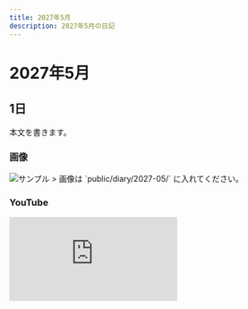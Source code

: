 ```yaml
---
title: 2027年5月
description: 2027年5月の日記
---
```


# 2027年5月

## 1日
本文を書きます。

### 画像
<img src="/diary/2027-05/sample.jpg" alt="サンプル" />
> 画像は `public/diary/2027-05/` に入れてください。

### YouTube
<div style={{position:'relative', paddingTop:'56.25%'}}>
  <iframe
    src="https://www.youtube.com/embed/VIDEO_ID"
    title="2027年5月の動画"
    style={{position:'absolute', inset:0, width:'100%', height:'100%'}}
    frameBorder="0"
    allow="accelerometer; autoplay; clipboard-write; encrypted-media; gyroscope; picture-in-picture; web-share"
    allowFullScreen
  />
</div>
